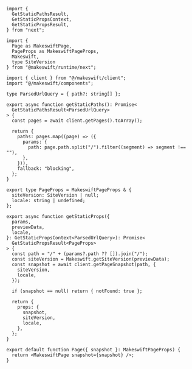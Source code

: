 ```tsx src/pages/[[...path]].tsx {35, 41, 48, 57}
import {
  GetStaticPathsResult,
  GetStaticPropsContext,
  GetStaticPropsResult,
} from "next";

import {
  Page as MakeswiftPage,
  PageProps as MakeswiftPageProps,
  Makeswift,
  type SiteVersion
} from "@makeswift/runtime/next";

import { client } from "@/makeswift/client";
import "@/makeswift/components";

type ParsedUrlQuery = { path?: string[] };

export async function getStaticPaths(): Promise<
  GetStaticPathsResult<ParsedUrlQuery>
> {
  const pages = await client.getPages().toArray();

  return {
    paths: pages.map((page) => ({
      params: {
        path: page.path.split("/").filter((segment) => segment !== ""),
      },
    })),
    fallback: "blocking",
  };
}

export type PageProps = MakeswiftPageProps & {
  siteVersion: SiteVersion | null;
  locale: string | undefined;
};

export async function getStaticProps({
  params,
  previewData,
  locale,
}: GetStaticPropsContext<ParsedUrlQuery>): Promise<
  GetStaticPropsResult<PageProps>
> {
  const path = "/" + (params?.path ?? []).join("/");
  const siteVersion = Makeswift.getSiteVersion(previewData);
  const snapshot = await client.getPageSnapshot(path, {
    siteVersion,
    locale,
  });

  if (snapshot == null) return { notFound: true };

  return {
    props: {
      snapshot,
      siteVersion,
      locale,
    },
  };
}

export default function Page({ snapshot }: MakeswiftPageProps) {
  return <MakeswiftPage snapshot={snapshot} />;
}
```
